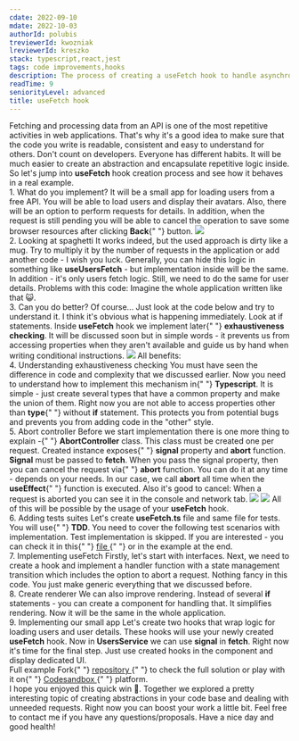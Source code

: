 ```yaml
---
cdate: 2022-09-10
mdate: 2022-10-03
authorId: polubis
treviewerId: kwozniak
lreviewerId: kreszko
stack: typescript,react,jest
tags: code improvements,hooks
description: The process of creating a useFetch hook to handle asynchronous operations sprinkled with a dose of real-life examples.
readTime: 9
seniorityLevel: advanced
title: useFetch hook
---
```


<Prelude>
  <M>
    Fetching and processing data from an API is one of the most repetitive
    activities in web applications.
  </M>
  <M>
    That's why it's a good idea to make sure that the code you write is
    readable, consistent and easy to understand for others.
  </M>
  <M>
    Don't count on developers. Everyone has different habits. It will be much
    easier to create an abstraction and encapsulate repetitive logic inside.
  </M>
  <M>
    So let's jump into <B>useFetch</B> hook creation process and see how it
    behaves in a real example.
  </M>
</Prelude>

<Section>
  <XL>1. What do you implement?</XL>
  <M>
    It will be a small app for loading users from a free API. You will be able
    to load users and display their avatars. Also, there will be an option to
    perform requests for details.
  </M>
  <M>
    In addition, when the request is still pending you will be able to cancel
    the operation to save some browser resources after clicking <B>Back</B>{" "}
    button.
  </M>
  <Img
    src="/assets/use-fetch-hook/app_demo.gif"
    description="Application demo"
    border
  />
</Section>

<Section>
  <XL>2. Looking at spaghetti</XL>
  <M>It works indeed, but the used approach is dirty like a mug.</M>
  <Snippet
    description="I like pasta but what the **** is this?"
    linesCount={50}
    src="https://raw.githubusercontent.com/polubis/useFetch-hook/main/snippets/spaghetti.tsx"
  />
  <M>
    Try to multiply it by the number of requests in the application or add
    another code - I wish you luck.
  </M>
  <M>
    Generally, you can hide this logic in something like <B>useUsersFetch</B> -
    but implementation inside will be the same.
  </M>
  <Snippet
    description="Hidding dirty code"
    linesCount={57}
    src="https://raw.githubusercontent.com/polubis/useFetch-hook/main/snippets/hide-in-use-fetch.tsx"
  />
  <M>
    In addition - it's only users fetch logic. Still, we need to do the same for
    user details.
  </M>
  <M>Problems with this code:</M>
  <List items="Flags - easy to add a bug, A lot to test, It's hard to determine what this code does on first look, Lack of single responsibility, You can access data property when it's not ready to be accessed, Repetitive approach and sensitive to a human mistake" />
  <Hint hasBg>Imagine the whole application written like that 😺.</Hint>
</Section>

<Section>
  <XL>3. Can you do better?</XL>
  <M>
    Of course... Just look at the code below and try to understand it. I think
    it's obvious what is happening immediately.
  </M>
  <Snippet
    description="Read the code like a good book"
    linesCount={37}
    src="https://raw.githubusercontent.com/polubis/useFetch-hook/main/snippets/how-it-should-look-like.tsx"
  />
  <M>
    Look at if statements. Inside <B>useFetch</B> hook we implement later{" "}
    <B>exhaustiveness checking</B>. It will be discussed soon but in simple
    words - it prevents us from accessing properties when they aren't available
    and guide us by hand when writing conditional instructions.
  </M>
  <Img
    src="/assets/use-fetch-hook/checking.gif"
    description="Typescript power"
    border
  />
  <M>All benefits:</M>
  <List items="Less code = smaller bundle, Better readability, Option to develop similar features faster, Typesafety, Typescript support when writing if statements, Consistent code, Easy to test and easy to replace" />
</Section>

<Section>
  <XL>4. Understanding exhaustiveness checking</XL>
  <M>
    You must have seen the difference in code and complexity that we discussed
    earlier. Now you need to understand how to implement this mechanism in{" "}
    <B>Typescript</B>.
  </M>
  <M>
    It is simple - just create several types that have a common property and
    make the union of them.
  </M>
  <Snippet
    description="Union of types"
    linesCount={57}
    src="https://raw.githubusercontent.com/polubis/useFetch-hook/main/snippets/exh-check.ts"
  />
  <M>
    Right now you are not able to access properties other than <B>type</B>{" "}
    without <B>if</B> statement. This protects you from potential bugs and
    prevents you from adding code in the "other" style.
  </M>
</Section>

<Section>
  <XL>5. Abort controller</XL>
  <M>
    Before we start implementation there is one more thing to explain -{" "}
    <B>AbortController</B> class.
  </M>
  <M>
    This class must be created one per request. Created instance exposes{" "}
    <B>signal</B> property and <B>abort</B> function. <B>Signal</B> must be
    passed to <B>fetch</B>.
  </M>
  <M>
    When you pass the signal property, then you can cancel the request via{" "}
    <B>abort</B> function. You can do it at any time - depends on your needs.
  </M>
  <Snippet
    description="Abort controlled"
    linesCount={48}
    src="https://raw.githubusercontent.com/polubis/useFetch-hook/main/snippets/abort-controller.tsx"
  />
  <M>
    In our case, we call <B>abort</B> all time when the <B>useEffect</B>{" "}
    function is executed.
  </M>
  <M>Also it's good to cancel:</M>
  <List items="Duplicated requests, When a user leaves the page, When components unmount, In any other case" />
  <M>
    When a request is aborted you can see it in the console and network tab.
  </M>
  <Img
    description="In console"
    src="/assets/use-fetch-hook/aborted.jpg"
  />
  <Img
    description="In network tab"
    src="/assets/use-fetch-hook/cancelled.jpg"
  />
  <M>
    All of this will be possible by the usage of your <B>useFetch</B> hook.
  </M>
</Section>

<Section>
  <XL>6. Adding tests suites</XL>
  <M>
    Let's create <B>useFetch.ts</B> file and same file for tests. You will use{" "}
    <B>TDD</B>. You need to cover the following test scenarios with
    implementation.
  </M>
  <Snippet
    description="Test paths"
    linesCount={17}
    src="https://raw.githubusercontent.com/polubis/useFetch-hook/main/snippets/tests-suites.test.ts"
  />
  <Hint hasBg>
    Test implementation is skipped. If you are interested - you can check it in
    this{" "}
    <A
      href="https://raw.githubusercontent.com/polubis/useFetch-hook/main/src/utils/useFetch.test.ts"
      outside
    >
      file
    </A>{" "}
    or in the example at the end.
  </Hint>
</Section>

<Section>
  <XL>7. Implementing useFetch</XL>
  <M>Firstly, let's start with interfaces.</M>
  <Snippet
    description="Some needed type definitions"
    linesCount={25}
    src="https://raw.githubusercontent.com/polubis/useFetch-hook/main/snippets/type-defs.ts"
  />
  <M>
    Next, we need to create a hook and implement a handler function with a state
    management transition which includes the option to abort a request.
  </M>
  <Snippet
    description="Hook implemented"
    linesCount={47}
    src="https://raw.githubusercontent.com/polubis/useFetch-hook/main/snippets/hook-final.ts"
  />
  <M>
    Nothing fancy in this code. You just make generic everything that we
    discussed before.
  </M>
</Section>

<Section>
  <XL>8. Create renderer</XL>
  <M>
    We can also improve rendering. Instead of several <B>if</B> statements - you
    can create a component for handling that.
  </M>
  <Snippet
    description="Renderer for hiding ugly ifs"
    linesCount={50}
    src="https://raw.githubusercontent.com/polubis/useFetch-hook/main/snippets/renderer.tsx"
  />
  <M>
    It simplifies rendering. Now it will be the same in the whole application.
  </M>
</Section>

<Section>
  <XL>9. Implementing our small app</XL>
  <M>
    Let's create two hooks that wrap logic for loading users and user details.
    These hooks will use your newly created <B>useFetch</B> hook.
  </M>
  <Snippet
    description="Two facade hooks"
    linesCount={39}
    src="https://raw.githubusercontent.com/polubis/useFetch-hook/main/snippets/two-facade-hooks.ts"
  />
  <M>
    Now in <B>UsersService</B> we can use <B>signal</B> in <B>fetch</B>.
  </M>
  <Snippet
    description="Typical service logic"
    linesCount={12}
    src="https://raw.githubusercontent.com/polubis/useFetch-hook/main/snippets/UsersService.ts"
  />
  <M>
    Right now it's time for the final step. Just use created hooks in the
    component and display dedicated UI.
  </M>
  <Snippet
    description="Already done!"
    linesCount={80}
    src="https://raw.githubusercontent.com/polubis/useFetch-hook/main/snippets/final.tsx"
  />
</Section>

<Section>
  <XL>Full example</XL>
  <M>
    Fork{" "}
    <A href="https://github.com/polubis/useFetch-hook" outside>
      repository
    </A>{" "}
    to check the full solution or play with it on{" "}
    <A
      href="https://codesandbox.io/p/github/polubis/useFetch-hook/Showcase?file=%2Fpackage.json&selection=%5B%7B%22endColumn%22%3A1%2C%22endLineNumber%22%3A1%2C%22startColumn%22%3A1%2C%22startLineNumber%22%3A1%7D%5D&workspace=%257B%2522activeFileId%2522%253A%2522cl7rs146p0000logj71v7e9wg%2522%252C%2522openFiles%2522%253A%255B%2522%252Fsrc%252Findex.tsx%2522%252C%2522%252Fpackage.json%2522%255D%252C%2522sidebarPanel%2522%253A%2522EXPLORER%2522%252C%2522gitSidebarPanel%2522%253A%2522COMMIT%2522%252C%2522sidekickItems%2522%253A%255B%257B%2522type%2522%253A%2522PREVIEW%2522%252C%2522taskId%2522%253A%2522start%2522%252C%2522port%2522%253A3000%252C%2522key%2522%253A%2522cl7rsdiys01t0356ko7rlvngq%2522%252C%2522isMinimized%2522%253Afalse%257D%255D%257D"
      outside
    >
      Codesandbox
    </A>{" "}
    platform.
  </M>
</Section>

<Summary>
  <M>I hope you enjoyed this quick win 🙂.</M>
  <M>
    Together we explored a pretty interesting topic of creating abstractions in
    your code base and dealing with unneeded requests. Right now you can boost
    your work a little bit.
  </M>
  <M>
    Feel free to contact me if you have any questions/proposals. Have a nice day
    and good health!
  </M>
</Summary>
